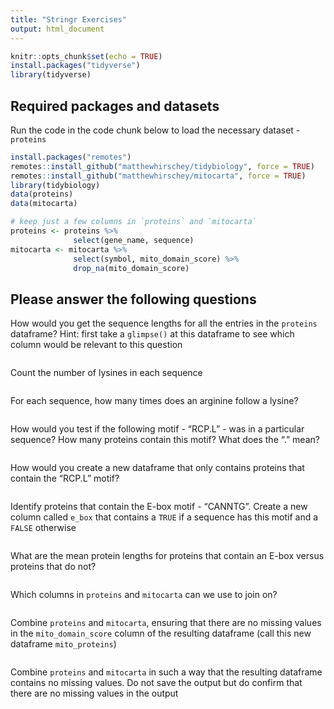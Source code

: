 ```yaml
---
title: "Stringr Exercises"
output: html_document
---
```


```r
knitr::opts_chunk$set(echo = TRUE)
install.packages("tidyverse")
library(tidyverse)
```

## Required packages and datasets

Run the code in the code chunk below to load the necessary dataset -  `proteins`

```r
install.packages("remotes")
remotes::install_github("matthewhirschey/tidybiology", force = TRUE)
remotes::install_github("matthewhirschey/mitocarta", force = TRUE)
library(tidybiology)
data(proteins)
data(mitocarta)

# keep just a few columns in `proteins` and `mitocarta`
proteins <- proteins %>% 
              select(gene_name, sequence)
mitocarta <- mitocarta %>% 
              select(symbol, mito_domain_score) %>% 
              drop_na(mito_domain_score)
```

## Please answer the following questions

How would you get the sequence lengths for all the entries in the `proteins` dataframe? Hint: first take a `glimpse()` at this dataframe to see which column would be relevant to this question

```r

```

Count the number of lysines in each sequence

```r

```

For each sequence, how many times does an arginine follow a lysine?

```r

```

How would you test if the following motif - "RCP.L" - was in a particular sequence? How many proteins contain this motif? What does the "." mean?

```r

```

How would you create a new dataframe that only contains proteins that contain the "RCP.L" motif?

```r

```

Identify proteins that contain the E-box motif - "CANNTG". Create a new column called `e_box` that contains a `TRUE` if a sequence has this motif and a `FALSE` otherwise

```r

```

What are the mean protein lengths for proteins that contain an E-box versus proteins that do not?

```r

```

Which columns in `proteins` and `mitocarta` can we use to join on?

```r

```

Combine `proteins` and `mitocarta`, ensuring that there are no missing values in the `mito_domain_score` column of the resulting dataframe (call this new dataframe `mito_proteins`)

```r

```

Combine `proteins` and `mitocarta` in such a way that the resulting dataframe contains no missing values. Do not save the output but do confirm that there are no missing values in the output

```r

```